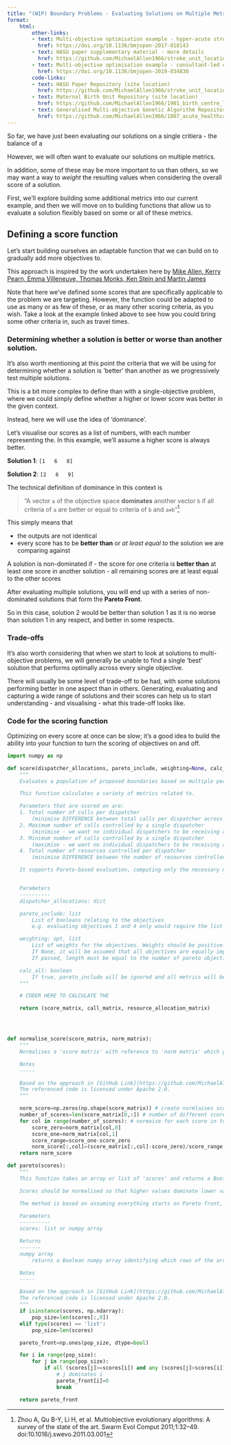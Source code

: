 ```yaml
---
title: "(WIP) Boundary Problems - Evaluating Solutions on Multiple Metrics"
format:
    html:
        other-links:
        - text: Multi-objective optimisation example - hyper-acute stroke unit (HASU) provision
          href: https://doi.org/10.1136/bmjopen-2017-018143
        - text: HASU paper supplementary material - more details
          href: https://github.com/MichaelAllen1966/stroke_unit_location/blob/master/bmj_open_paper/bmj_open_stroke_unit_location_paper_supplementary_material-1.pdf
        - text: Multi-objective optimisation example - consultant-led childbirth rate maximisation
          href: https://doi.org/10.1136/bmjopen-2019-034830
        code-links:
        - text: HASU Paper Repository (site location)
          href: https://github.com/MichaelAllen1966/stroke_unit_location
        - text: Maternal Birth Unit Repository (site location)
          href: https://github.com/MichaelAllen1966/1901_birth_centre_location
        - text: Generalised Multi-objective Genetic Algorithm Repository (site location)
          href: https://github.com/MichaelAllen1966/1807_acute_healthcare_location_effect_of_boundaries
---
```


So far, we have just been evaluating our solutions on a single critiera - the balance of a

However, we will often want to evaluate our solutions on multiple metrics.

In addition, some of these may be more important to us than others, so we may want a way to *weight* the resulting values when considering the overall score of a solution.

First, we'll explore building some additional metrics into our current example, and then we will move on to building functions that allow us to evaluate a solution flexibly based on some or all of these metrics.


## Defining a score function

Let's start building ourselves an adaptable function that we can build on to gradually add more objectives to.

:::{.callout-note}
This approach is inspired by the work undertaken here by [Mike Allen, Kerry Pearn, Emma Villeneuve, Thomas Monks, Ken Stein and Martin James](https://github.com/MichaelAllen1966/stroke_unit_location/blob/master/pyf_ga05_functions_170406.py)
:::

:::{.callout-tip}
Note that here we've defined some scores that are specifically applicable to the problem we are targeting. However, the function could be adapted to use as many or as few of these, or as many other scoring criteria, as you wish. Take a look at the example linked above to see how you could bring some other criteria in, such as travel times.
:::

### Determining whether a solution is better or worse than another solution.

It's also worth mentioning at this point the criteria that we will be using for determining whether a solution is 'better' than another as we progressively test multiple solutions.

This is a bit more complex to define than with a single-objective problem, where we could simply define whether a higher or lower score was better in the given context.

Instead, here we will use the idea of 'dominance'.

Let's visualise our scores as a list of numbers, with each number representing the. In this example, we'll assume a higher score is always better.

**Solution 1**: `[1   6   8]`

**Solution 2**: `[2   6   9]`

:::{.callout-note}

The technical definition of dominance in this context is

> "A vector `a` of the objective space **dominates** another vector `b` if all criteria of `a` are better or equal to criteria of `b` and `a≠b`"[^1]

This simply means that

- the outputs are not identical
- every score has to be **better than** or *at least equal to* the solution we are comparing against

A solution is non-dominated if
- the score for one criteria is **better than** at least one score in another solution
- all remaining scores are at least equal to the other scores

After evaluating multiple solutions, you will end up with a series of non-dominated solutions that form the **Pareto Front**.

:::

[^1]: Zhou A, Qu B-Y, Li H, et al. Multiobjective evolutionary algorithms: A survey of the state of the art. Swarm Evol Comput 2011;1:32–49. doi:10.1016/j.swevo.2011.03.001

So in this case, solution 2 would be better than solution 1 as it is no worse than solution 1 in any respect, and better in some respects.

### Trade-offs

It's also worth considering that when we start to look at solutions to multi-objective problems, we will generally be unable to find a single 'best' solution that performs optimally across every single objective.

There will usually be some level of trade-off to be had, with some solutions performing better in one aspect than in others. Generating, evaluating and capturing a wide range of solutions and their scores can help us to start understanding - and visualising - what this trade-off looks like.



### Code for the scoring function

:::{.callout-tip}
Optimizing on every score at once can be slow; it's a good idea to build the ability into your function to turn the scoring of objectives on and off.
:::

```python
import numpy as np

def score(dispatcher_allocations, pareto_include, weighting=None, calc_all=False):
    """
    Evaluates a population of proposed boundaries based on multiple performance metrics.

    This function calculates a variety of metrics related to.

    Parameters that are scored on are:
    1. Total number of calls per dispatcher
        (minimise DIFFERENCE between total calls per dispatcher across all dispatchers in the solution)
    2. Maximum number of calls controlled by a single dispatcher
        (minimise - we want no individual dispatchers to be receiving an unusually low number of calls compared to other dispatchers)
    3. Minimum number of calls controlled by a single dispatcher
        (maximise - we want no individual dispatchers to be receiving an unusually high number of calls compared to other dispatchers)
    4. Total number of resources controlled per dispatcher
        (minimise DIFFERENCE between the number of resources controlled by each dispatcher in the solution)

    It supports Pareto-based evaluation, computing only the necessary metrics unless CALC_ALL is set to True, in which case all metrics are calculated.


    Parameters
    ----------
    dispatcher_allocations: dict

    pareto_include: list
        List of booleans relating to the objectives
        e.g. evaluating objectives 1 and 4 only would require the list [True, False, False, True]

    weighting: opt, list
        List of weights for the objectives. Weights should be positive.
        If None, it will be assumed that all objectives are equally important (have equal weighting).
        If passed, length must be equal to the number of pareto objectives.

    calc_all: boolean
        If true, pareto_include will be ignored and all metrics will be used for calculations
    """

    # CODER HERE TO CALCULATE THE

    return (score_matrix, call_matrix, resource_allocation_matrix)




def normalise_score(score_matrix, norm_matrix):
    """
    Normalises a 'score matrix' with reference to 'norm matrix' which gives scores that produce zero or one

    Notes
    -----

    Based on the approach in [GitHub Link](https://github.com/MichaelAllen1966/stroke_unit_location/blob/master/pyf_ga05_functions_170406.py)
    The referenced code is licensed under Apache 2.0.
    """

    norm_score=np.zeros(np.shape(score_matrix)) # create normlaises score matrix with same dimensions as original scores
    number_of_scores=len(score_matrix[0,:]) # number of different scores
    for col in range(number_of_scores): # normaise for each score in turn
        score_zero=norm_matrix[col,0]
        score_one=norm_matrix[col,1]
        score_range=score_one-score_zero
        norm_score[:,col]=(score_matrix[:,col]-score_zero)/score_range
    return norm_score

def pareto(scores):
    """
    This function takes an array or list of 'scores' and returns a Boolean numpy array identifying which rows of the array 'scores' are non-dominated (the Pareto front).

    Scores should be normalised so that higher values dominate lower values.

    The method is based on assuming everything starts on Pareto front, and then dominated points are recorded

    Parameters
    ----------
    scores: list or numpy array

    Returns
    -------
    numpy array
        returns a Boolean numpy array identifying which rows of the array 'scores' are non-dominated (the Pareto front). Dominated scores are identified with a 0.

    Notes
    -----

    Based on the approach in [GitHub Link](https://github.com/MichaelAllen1966/stroke_unit_location/blob/master/pyf_ga05_functions_170406.py)
    The referenced code is licensed under Apache 2.0.
    """
    if isinstance(scores, np.ndarray):
        pop_size=len(scores[:,0])
    elif type(scores) == 'list':
        pop_size=len(scores)

    pareto_front=np.ones(pop_size, dtype=bool)

    for i in range(pop_size):
        for j in range(pop_size):
            if all (scores[j]>=scores[i]) and any (scores[j]>scores[i]):
                # j dominates i
                pareto_front[i]=0
                break

    return pareto_front

```

